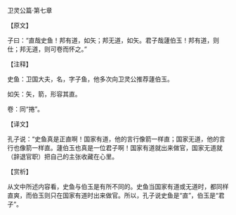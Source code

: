 

卫灵公篇·第七章

【原文】

子曰：“直哉史鱼！邦有道，如矢；邦无道，如矢。君子哉蘧伯玉！邦有道，则仕；邦无道，则可卷而怀之。”

【注释】

史鱼：卫国大夫，名，字子鱼，他多次向卫灵公推荐蘧伯玉。

如矢：矢，箭，形容其直。

卷：同“捲”。

【译文】

孔子说：“史鱼真是正直啊！国家有道，他的言行像箭一样直；国家无道，他的言行也像箭一样直。蘧伯玉也真是一位君子啊！国家有道就出来做官，国家无道就（辞退官职）把自己的主张收藏在心里。

【赏析】

从文中所述内容看，史鱼与伯玉是有所不同的。史鱼当国家有道或无道时，都同样直爽，而伯玉则只在国家有道时出来做官。所以，孔子说史鱼是“直”，伯玉是“君子”。

